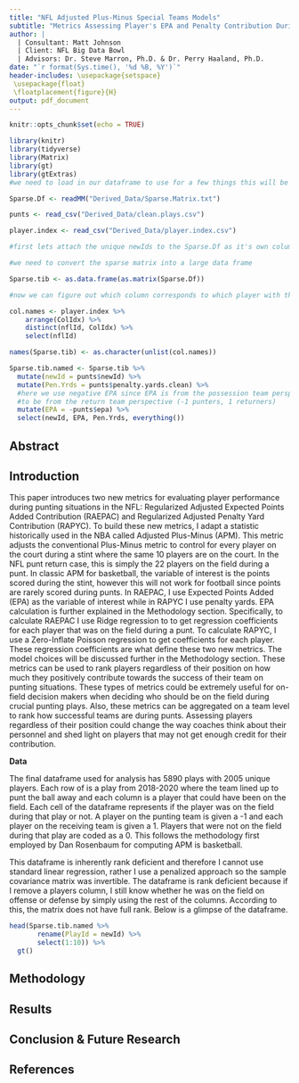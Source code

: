 ```yaml
---
title: "NFL Adjusted Plus-Minus Special Teams Models"
subtitle: "Metrics Assessing Player's EPA and Penalty Contribution During Punts"
author: |
  | Consultant: Matt Johnson
  | Client: NFL Big Data Bowl
  | Advisors: Dr. Steve Marron, Ph.D. & Dr. Perry Haaland, Ph.D.
date: "`r format(Sys.time(), '%d %B, %Y')`"
header-includes: \usepackage{setspace}
 \usepackage{float}
 \floatplacement{figure}{H}
output: pdf_document
---
```


```r
knitr::opts_chunk$set(echo = TRUE)
```

```r
library(knitr)
library(tidyverse)
library(Matrix)
library(gt)
library(gtExtras)
#we need to load in our dataframe to use for a few things this will be hidden though

Sparse.Df <- readMM("Derived_Data/Sparse.Matrix.txt")

punts <- read_csv("Derived_Data/clean.plays.csv")

player.index <- read_csv("Derived_Data/player.index.csv")

#first lets attach the unique newIds to the Sparse.Df as it's own column

#we need to convert the sparse matrix into a large data frame

Sparse.tib <- as.data.frame(as.matrix(Sparse.Df))

#now we can figure out which column corresponds to which player with the player.index

col.names <- player.index %>%
    arrange(ColIdx) %>%
    distinct(nflId, ColIdx) %>%
    select(nflId)

names(Sparse.tib) <- as.character(unlist(col.names))

Sparse.tib.named <- Sparse.tib %>% 
  mutate(newId = punts$newId) %>% 
  mutate(Pen.Yrds = punts$penalty.yards.clean) %>% 
  #here we use negative EPA since EPA is from the possession team perspective and I switched the variable of success 
  #to be from the return team perspective (-1 punters, 1 returners)
  mutate(EPA = -punts$epa) %>% 
  select(newId, EPA, Pen.Yrds, everything())
```


\pagebreak

\doublespacing

Abstract
--------

Introduction
------------

This paper introduces two new metrics for evaluating player performance during punting situations in the NFL: Regularized Adjusted Expected Points Added Contribution (RAEPAC) and Regularized Adjusted Penalty Yard Contribution (RAPYC). To build these new metrics, I adapt a statistic historically used in the NBA called Adjusted Plus-Minus (APM). This metric adjusts the conventional Plus-Minus metric to control for every player on the court during a stint where the same 10 players are on the court. In the NFL punt return case, this is simply the 22 players on the field during a punt. In classic APM for basketball, the variable of interest is the points scored during the stint, however this will not work for football since points are rarely scored during punts. In RAEPAC, I use Expected Points Added (EPA) as the variable of interest while in RAPYC I use penalty yards. EPA calculation is further explained in the Methodology section. Specifically, to calculate RAEPAC I use Ridge regression to to get regression coefficients for each player that was on the field during a punt. To calculate RAPYC, I use a Zero-Inflate Poisson regression to get coefficients for each player. These regression coefficients are what define these two new metrics. The model choices will be discussed further in the Methodology section. These metrics can be used to rank players regardless of their position on how much they positively contribute towards the success of their team on punting situations. These types of metrics could be extremely useful for on-field decision makers when deciding who should be on the field during crucial punting plays. Also, these metrics can be aggregated on a team level to rank how successful teams are during punts. Assessing players regardless of their position could change the way coaches think about their personnel and shed light on players that may not get enough credit for their contribution.

**Data**

The final dataframe used for analysis has 5890 plays with 2005 unique players. Each row of is a play from 2018-2020 where the team lined up to punt the ball away and each column is a player that could have been on the field. Each cell of the dataframe represents if the player was on the field during that play or not. A player on the punting team is given a -1 and each player on the receiving team is given a 1. Players that were not on the field during that play are coded as a 0. This follows the methodology first employed by Dan Rosenbaum for computing APM is basketball. 

This dataframe is inherently rank deficient and therefore I cannot use standard linear regression, rather I use a penalized approach so the sample covariance matrix was invertible. The dataframe is rank deficient because if I remove a players column, I still know whether he was on the field on offense or defense by simply using the rest of the columns. According to this, the matrix does not have full rank. Below is a glimpse of the dataframe.

```r
head(Sparse.tib.named %>% 
       rename(PlayId = newId) %>% 
       select(1:10)) %>% 
  gt()
```


Methodology
-----------

Results
-------

Conclusion & Future Research
----------------------------

References
----------
